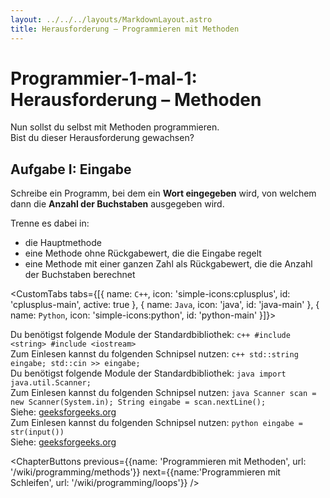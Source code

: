 ```yaml
---
layout: ../../../layouts/MarkdownLayout.astro
title: Herausforderung – Programmieren mit Methoden
---
```



# Programmier-1-mal-1: Herausforderung – Methoden

Nun sollst du selbst mit Methoden programmieren.  
Bist du dieser Herausforderung gewachsen?  

## Aufgabe I: Eingabe <Difficulty difficulty='advanced' />
Schreibe ein Programm, bei dem ein **Wort eingegeben** wird, von welchem dann die **Anzahl der Buchstaben** ausgegeben wird.  

Trenne es dabei in:
- die Hauptmethode
- eine Methode ohne Rückgabewert, die die Eingabe regelt
- eine Methode mit einer ganzen Zahl als Rückgabewert, die die Anzahl der Buchstaben berechnet  

<CustomTabs tabs={[{
    name: `C++`,
    icon: 'simple-icons:cplusplus',
    id: 'cplusplus-main',
    active: true
}, {
    name: `Java`,
    icon: 'java',
    id: 'java-main'
}, {
    name: `Python`,
    icon: 'simple-icons:python',
    id: 'python-main'
}]}>
    <div id="cplusplus-main" data-active="true">
      Du benötigst folgende Module der Standardbibliothek:
      ```c++
      #include <string>
      #include <iostream>
      ```
      <br/>
      Zum Einlesen kannst du folgenden Schnipsel nutzen:
      ```c++
      std::string eingabe;
      std::cin >> eingabe;
      ```
    </div>
    <div id="java-main" class="hidden">
      Du benötigst folgende Module der Standardbibliothek:
      ```java
      import java.util.Scanner;
      ```
      <br/>
      Zum Einlesen kannst du folgenden Schnipsel nutzen:
      ```java
      Scanner scan = new Scanner(System.in);
      String eingabe = scan.nextLine();
      ```
      <br/>
      Siehe: [geeksforgeeks.org](https://www.geeksforgeeks.org/ways-to-read-input-from-console-in-java/)
    </div>
    <div id="python-main" class="hidden">
      Zum Einlesen kannst du folgenden Schnipsel nutzen:
      ```python
      eingabe = str(input())
      ```
      <br/>
      Siehe: [geeksforgeeks.org](https://www.geeksforgeeks.org/taking-input-from-console-in-python/)
    </div>
</CustomTabs>

<ChapterButtons 
  previous={{name: 'Programmieren mit Methoden', url: '/wiki/programming/methods'}} 
  next={{name:'Programmieren mit Schleifen', url: '/wiki/programming/loops'}}
/>